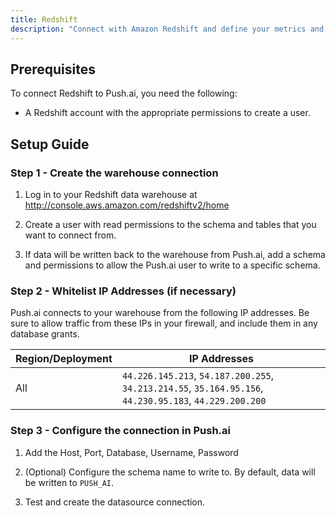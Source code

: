 ```yaml
---
title: Redshift
description: "Connect with Amazon Redshift and define your metrics and dimensions in Push.ai."
---
```



## Prerequisites

To connect Redshift to Push.ai, you need the following:

- A Redshift account with the appropriate permissions to create a user.

## Setup Guide

### Step 1 - Create the warehouse connection

1. Log in to your Redshift data warehouse at http://console.aws.amazon.com/redshiftv2/home 

2. Create a user with read permissions to the schema and tables that you want to connect from. 

3. If data will be written back to the warehouse from Push.ai, add a schema and permissions to allow the Push.ai user to write to a specific schema.

### Step 2 - Whitelist IP Addresses (if necessary)

Push.ai connects to your warehouse from the following IP addresses. Be sure to allow traffic from these IPs in your firewall, and include them in any database grants.


| Region/Deployment | IP Addresses                                                                                                                    |
|-------------------|---------------------------------------------------------------------------------------------------------------------------------|
| All               | ```44.226.145.213```, ```54.187.200.255```, ```34.213.214.55```, ```35.164.95.156```, ```44.230.95.183```, ```44.229.200.200``` |


### Step 3 - Configure the connection in Push.ai

1. Add the Host, Port, Database, Username, Password

2. (Optional) Configure the schema name to write to. By default, data will be written to ```PUSH_AI```.

3. Test and create the datasource connection.




